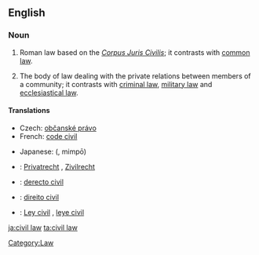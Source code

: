 {{wikipedia}}
==English==

===Noun===
{{en-noun|sg=[[civil]] [[law]]}}

# {{law}} Roman law based on the ''[[Corpus Juris Civilis]]''; it contrasts with [[common law]].
# {{law}} The body of law dealing with the private relations between members of a community; it contrasts with [[criminal law]], [[military law]] and [[ecclesiastical law]].

====Translations====
{{trans-top|body of law dealing with private relations}}
* Czech: [[občanské právo]] {{n}}
* French: [[code civil]] {{m}}
{{trans-mid}}
* Japanese: {{Jpan|[[民法]]}} ({{Jpan|[[みんぽう]]}}, mimpō)
{{trans-bottom}}

{{checktrans-top}}
* {{ttbc|German}}: [[Privatrecht]] {{n}}, [[Zivilrecht]] {{n}}
* {{ttbc|Interlingua}}: [[derecto civil]]
* {{ttbc|Portuguese}}: [[direito civil]] {{m}}
* {{ttbc|Spanish}}: [[Ley civil]] {{n}}, [[leye civil]] {{n}}
{{trans-bottom}}

[[Category:Law]]

[[ja:civil law]]
[[ta:civil law]]